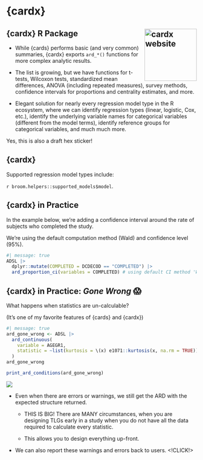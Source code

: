 # {cardx} 

## {cardx} R Package <a href="https://insightsengineering.github.io/cardx/"><img src="https://insightsengineering.github.io/cardx/latest-tag/logo.png" align="right" height="138" alt="cardx website" /></a>

- While {cards} performs basic (and very common) summaries, {cardx} exports `ard_*()` functions for more complex analytic results.

- The list is growing, but we have functions for t-tests, Wilcoxon tests, standardized mean differences, ANOVA (including repeated measures), survey methods, confidence intervals for proportions and centrality estimates, and more.

- Elegant solution for nearly every regression model type in the R ecosystem, where we can identify regression types (linear, logistic, Cox, etc.), identify the underlying variable names for categorical variables (different from the model terms), identify reference groups for categorical variables, and much much more.

::: {.notes}

Yes, this is also a draft hex sticker!

:::

## {cardx}

Supported regression model types include:

::: {.small}

`r broom.helpers::supported_models$model`.

:::

## {cardx} in Practice

In the example below, we're adding a confidence interval around the rate of subjects who completed the study.

We're using the default computation method (Wald) and confidence level (95%).

```r
#| message: true
ADSL |> 
  dplyr::mutate(COMPLETED = DCDECOD == "COMPLETED") |> 
  ard_proportion_ci(variables = COMPLETED) # using default CI method 'Wald'
```

## {cardx} in Practice: _Gone Wrong_ 😱

What happens when statistics are un-calculable? 

(It's one of my favorite features of {cards} and {cardx})

```r
#| message: true
ard_gone_wrong <- ADSL |> 
  ard_continuous(
    variable = AGEGR1,
    statistic = ~list(kurtosis = \(x) e1071::kurtosis(x, na.rm = TRUE))
  )
ard_gone_wrong
```

::: {.fragment}

```r
print_ard_conditions(ard_gone_wrong)
```

![](images/ard-error-msg.png)

:::

::: {.notes}

- Even when there are errors or warnings, we still get the ARD with the expected structure returned.

  - THIS IS BIG! There are MANY circumstances, when you are designing TLGs early in a study when you do not have all the data required to calculate every statistic.
  
  - This allows you to design everything up-front.
  
- We can also report these warnings and errors back to users. <!CLICK!>

:::
